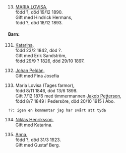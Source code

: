 \newpage
\renewcommand\partcontent{HERMANS ca.1823-1923}

\hypertarget{h13}{}

\

13. [MARIA LOVISA](#h1),  
född ?, död 19/12 1890.  
Gift med Hindrick Hermans,  
född ?, död 18/12 1893.

#### Barn:

131. [Katarina](#131),  
  född 23/2 1842, död ?.  
  Gift med Erik Sandström,  
  född 29/9 ? 1826, död 29/10 1897.  

132. [Johan Peldán](#132),  
  Gift med Fina Josefia

133. Maria Lovisa (Tages farmor),  
  född 8/11 1846, död 13/6 1898.  
  Gift 7/12 1876 med timmermannen [Jakob Petterson](#142),  
  född 8/7 1849 i Pedersöre, död 20/10 1915 i Åbo.

    ??: igen en kommentar jag har svårt att tyda

134. [Niklas Henriksson](#134),  
  Gift med Katarina.  

135. [Anna](#135),  
  född ?, död 31/3 1923.  
  Gift med Gustaf Berg.

